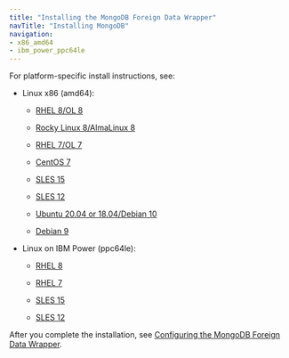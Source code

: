 ```yaml
---
title: "Installing the MongoDB Foreign Data Wrapper"
navTitle: "Installing MongoDB"
navigation:
- x86_amd64
- ibm_power_ppc64le
---
```


For platform-specific install instructions, see:

- Linux x86 (amd64):

  - [RHEL 8/OL 8](x86_amd64/01_mongo_rhel8_x86)

  - [Rocky Linux 8/AlmaLinux 8](x86_amd64/02_mongo_other_linux8_x86)
  - [RHEL 7/OL 7](x86_amd64/03_mongo_rhel7_x86)
  - [CentOS 7](x86_amd64/04_mongo_centos7_x86)
  - [SLES 15](x86_amd64/05_mongo_sles15_x86)
  - [SLES 12](x86_amd64/07_mongo_sles12_x86)
  - [Ubuntu 20.04 or 18.04/Debian 10](x86_amd64/09_mongo_ubuntu18_20_deb10_x86)
  - [Debian 9](x86_amd64/11_mongo_deb9_x86)

- Linux on IBM Power (ppc64le):

  - [RHEL 8](ibm_power_ppc64le/13_mongo_rhel8_ppcle)
  
  - [RHEL 7](ibm_power_ppc64le/15_mongo_rhel7_ppcle)
  - [SLES 15](ibm_power_ppc64le/17_mongo_sles15_ppcle)
  - [SLES 12](ibm_power_ppc64le/19_mongo_sles12_ppcle)

After you complete the installation, see [Configuring the MongoDB Foreign Data Wrapper](../07_configuring_the_mongo_data_adapter).